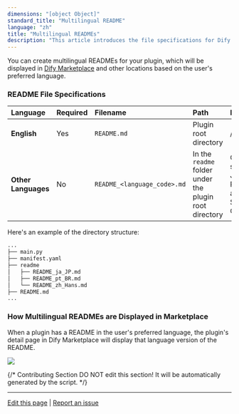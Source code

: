 ```yaml
---
dimensions: "[object Object]"
standard_title: "Multilingual README"
language: "zh"
title: "Multilingual READMEs"
description: "This article introduces the file specifications for Dify plugins' multilingual READMEs and their display rule in Dify Marketplace."
---
```


You can create multilingual READMEs for your plugin, which will be displayed in [Dify Marketplace](https://marketplace.dify.ai) and other locations based on the user's preferred language.

### README **File Specifications**

| **Language**        | Required | Filename                    | Path                                                   | **Description**                                                  |
| :------------------ | :------- | :-------------------------- | :----------------------------------------------------- | :--------------------------------------------------------------- |
| **English**         | Yes      | `README.md`                 | Plugin root directory                                  | /                                                                |
| **Other Languages** | No       | `README_<language_code>.md` | In the `readme` folder under the plugin root directory | Currently supports Japanese, Portuguese, and Simplified Chinese. |

Here's an example of the directory structure:

```bash
...
├── main.py
├── manifest.yaml
├── readme
│   ├── README_ja_JP.md
│   ├── README_pt_BR.md
│   └── README_zh_Hans.md
├── README.md
...
```

### How Multilingual READMEs are Displayed **in Marketplace**

When a plugin has a README in the user's preferred language, the plugin's detail page in Dify Marketplace will display that language version of the README.

![](/images/plugin_details_page_en.jpeg)

{/*
Contributing Section
DO NOT edit this section!
It will be automatically generated by the script.
*/}

---

[Edit this page](https://github.com/langgenius/dify-docs/edit/main/plugin-dev-en/0411-multilingual-readme.mdx) | [Report an issue](https://github.com/langgenius/dify-docs/issues/new?template=docs.yml)